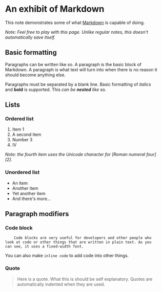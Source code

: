 # An exhibit of Markdown

This note demonstrates some of what [Markdown](https://daringfireball.net/projects/markdown/) is capable of doing.

*Note: Feel free to play with this page. Unlike regular notes, this doesn't automatically save itself.*

## Basic formatting

Paragraphs can be written like so. A paragraph is the basic block of Markdown. A paragraph is what text will turn into when there is no reason it should become anything else.

Paragraphs must be separated by a blank line. Basic formatting of *italics* and **bold** is supported. This *can be **nested** like* so.

## Lists

### Ordered list

1. Item 1
2. A second item
3. Number 3
4. Ⅳ

*Note: the fourth item uses the Unicode character for [Roman numeral four][2].*

### Unordered list

* An item
* Another item
* Yet another item
* And there's more...

## Paragraph modifiers

### Code block

```
    Code blocks are very useful for developers and other people who look at code or other things that are written in plain text. As you can see, it uses a fixed-width font.
```

You can also make `inline code` to add code into other things.

### Quote

> Here is a quote. What this is should be self explanatory. Quotes are automatically indented when they are used.
